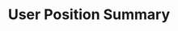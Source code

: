 ---
title: User Position Summary
description: Get summary of user's position in a specific vault
openapi: '/open-apis/0d.json GET /users/{address}/vaults/{vault_id}/summary'
---